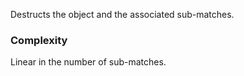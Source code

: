 {{cpp/regex/match_results/title|~match_results}}
{{cpp/regex/match_results/navbar}}
{{ddcl|since=c++11|
~match_results();
}}

Destructs the {{tt|match_results}} object and the associated sub-matches.

===Complexity===
Linear in the number of sub-matches.

{{langlinks|de|es|fr|it|ja|pt|ru|zh}}